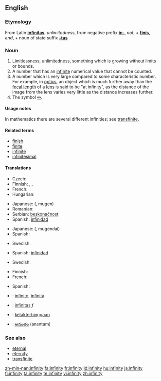 ==English==

===Etymology===
From Latin '''[[infinitas]]''', ''unlimitedness'', from negative prefix '''[[in-]]''', ''not'', + '''[[finis]]''', ''end'', + noun of state suffix '''[[-tas]]'''

===Noun===
{{en-noun|infinities|-}}

# Limitlessness, unlimitedness, something which is growing without limits or bounds.
# A number that has an [[infinite]] numerical value that cannot be counted.
# A number which is very large compared to some characteristic number.  For example, in [[optics]], an object which is much further away than the [[focal length]] of a [[lens]] is said to be "at infinity", as the distance of the image from the lens varies very little as the distance increases further.
# The symbol [[∞]].

====Usage notes====
In mathematics there are several different infinities; see [[transfinite]].

====Related terms====
* [[finish]]
* [[finite]]
* [[infinite]]
* [[infinitesimal]]

====Translations====
{{trans-top|limitlessness, unlimitedness, something which is growing without limits or bounds}}
* Czech: {{t-|cs|nekonečno|n}}
* Finnish: {{t|fi|loputtomuus}}, {{t|fi|äärettömyys}}, {{t-|fi|rajattomuus}}
* French: {{t|fr|infinité|f}}
* Hungarian: {{t|hu|végtelenség}}
{{trans-mid}}
* Japanese: {{Jpan|[[無限]]}} ({{Jpan|[[むげん]]}}, mugen)
* Romanian: {{t-|ro|infinitate|f}}
* Serbian: [[beskonačnost]] {{f}}
* Spanish: [[infinidad]]
{{trans-bottom}}

{{trans-top|a number that has an infinite, uncountable numerical value}}
* Japanese: {{Jpan|[[無限大]]}} ({{Jpan|[[むげんだい]]}}, mugendai)
* Spanish: {{t+|es|infinito}}
{{trans-mid}}
* Swedish: {{t|sv|oändlighet|c}}
{{trans-bottom}}

{{trans-top|a number which is very large compared to some characteristic number}}
* Spanish: [[infinidad]]
{{trans-mid}}
* Swedish: {{t|sv|oändlighet|c}}
{{trans-bottom}}

{{trans-top|the symbol ∞}}
* Finnish: {{t-|fi|ääretön}}
* French: {{t+|fr|infini|m}}
{{trans-mid}}
* Spanish: {{infinito}}
{{trans-bottom}}

{{checktrans-top}}
* {{ttbc|Italian}}: [[infinito]], [[infinità]]
* {{ttbc|Latin}}: [[infinitas]] ''f''
{{checktrans-mid}}
* {{ttbc|Malay}}: [[ketakterhinggaan]]
* {{ttbc|Telugu}}: [[అనంతం]] (anantam)
{{checktrans-bottom}}

===See also===
* [[eternal]]
* [[eternity]]
* [[transfinite]]

[[zh-min-nan:infinity]]
[[fa:infinity]]
[[fr:infinity]]
[[id:infinity]]
[[hu:infinity]]
[[ja:infinity]]
[[fi:infinity]]
[[ta:infinity]]
[[te:infinity]]
[[vi:infinity]]
[[zh:infinity]]